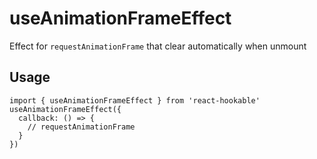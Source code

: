 # useAnimationFrameEffect

Effect for `requestAnimationFrame` that clear automatically when unmount

## Usage

```tsx
import { useAnimationFrameEffect } from 'react-hookable'
useAnimationFrameEffect({
  callback: () => {
    // requestAnimationFrame
  }
})
```
